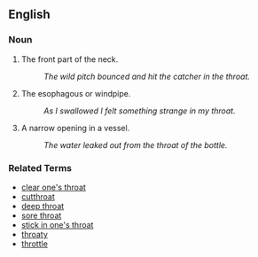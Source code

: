 ==English==

===Noun===
# The front part of the neck.
#: ''The wild pitch bounced and hit the catcher in the throat.''
# The esophagous or windpipe.
#: ''As I swallowed I felt something strange in my throat.''
# A narrow opening in a vessel.
#: ''The water leaked out from the throat of the bottle.''

===Related Terms===
*[[clear one's throat]]
*[[cutthroat]]
*[[deep throat]]
*[[sore throat]]
*[[stick in one's throat]]
*[[throaty]]
*[[throttle]]